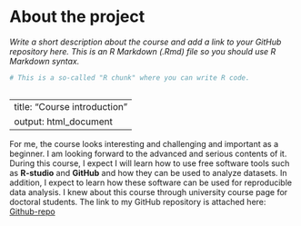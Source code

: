 
# About the project

*Write a short description about the course and add a link to your GitHub repository here. This is an R Markdown (.Rmd) file so you should use R Markdown syntax.*

```r
# This is a so-called "R chunk" where you can write R code.



```
---
title: "Course introduction"
output: html_document
---
For me, the course looks interesting and challenging and important as a beginner. I am looking forward to the advanced and serious contents of it. During this course, I expect I will learn how to use free software tools such as **R-studio** and **GitHub** and how they can be used to analyze datasets. In addition, I expect to learn how these software can be used for reproducible data analysis.
I knew about this course through university course page for doctoral students. The link to my GitHub repository is attached here:
[Github-repo](https://github.com/RashmiShrestha-6091/IODS-project)

